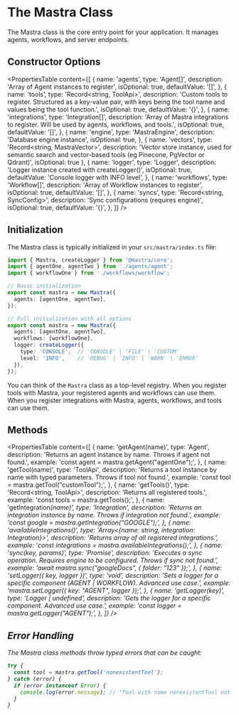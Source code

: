 # The Mastra Class

The Mastra class is the core entry point for your application. It manages agents, workflows, and server endpoints.

## Constructor Options

<PropertiesTable
  content={[
    {
      name: 'agents',
      type: 'Agent[]',
      description: 'Array of Agent instances to register',
      isOptional: true,
      defaultValue: '[]',
    },
    {
      name: 'tools',
      type: 'Record<string, ToolApi>',
      description:
        'Custom tools to register. Structured as a key-value pair, with keys being the tool name and values being the tool function.',
      isOptional: true,
      defaultValue: '{}',
    },
    {
      name: 'integrations',
      type: 'Integration[]',
      description: 'Array of Mastra integrations to register. Will be used by agents, workflows, and tools.',
      isOptional: true,
      defaultValue: '[]',
    },
    {
      name: 'engine',
      type: 'MastraEngine',
      description: 'Database engine instance',
      isOptional: true,
    },
    {
      name: 'vectors',
      type: 'Record<string, MastraVector>',
      description: 'Vector store instance, used for semantic search and vector-based tools (eg Pinecone, PgVector or Qdrant)',
      isOptional: true
    },
    {
      name: 'logger',
      type: 'Logger',
      description: 'Logger instance created with createLogger()',
      isOptional: true,
      defaultValue: 'Console logger with INFO level',
    },
    {
      name: 'workflows',
      type: 'Workflow[]',
      description: 'Array of Workflow instances to register',
      isOptional: true,
      defaultValue: '[]',
    },
    {
      name: 'syncs',
      type: 'Record<string, SyncConfig>',
      description: 'Sync configurations (requires engine)',
      isOptional: true,
      defaultValue: '{}',
    },
  ]}
/>

## Initialization

The Mastra class is typically initialized in your `src/mastra/index.ts` file:

```typescript copy
import { Mastra, createLogger } from '@mastra/core';
import { agentOne, agentTwo } from './agents/agent';
import { workflowOne } from './workflows/workflow';

// Basic initialization
export const mastra = new Mastra({
  agents: [agentOne, agentTwo],
});

// Full initialization with all options
export const mastra = new Mastra({
  agents: [agentOne, agentTwo],
  workflows: [workflowOne],
  logger: createLogger({
    type: 'CONSOLE',  // 'CONSOLE' | 'FILE' | 'CUSTOM'
    level: 'INFO',    // 'DEBUG' | 'INFO' | 'WARN' | 'ERROR'
  }),
});
```

You can think of the `Mastra` class as a top-level registry. When you register tools with Mastra, your registered agents and workflows can use them. When you register integrations with Mastra, agents, workflows, and tools can use them.

## Methods

<PropertiesTable
  content={[
    {
      name: 'getAgent(name)',
      type: 'Agent',
      description: 'Returns an agent instance by name. Throws if agent not found.',
      example: 'const agent = mastra.getAgent("agentOne");',
    },
    {
      name: 'getTool<T>(name)',
      type: 'ToolApi',
      description: 'Returns a tool instance by name with typed parameters. Throws if tool not found.',
      example: 'const tool = mastra.getTool("customTool");',
    },
    {
      name: 'getTools()',
      type: 'Record<string, ToolApi>',
      description: 'Returns all registered tools.',
      example: 'const tools = mastra.getTools();',
    },
    {
      name: 'getIntegration<I>(name)',
      type: 'Integration',
      description: 'Returns an integration instance by name. Throws if integration not found.',
      example: 'const google = mastra.getIntegration("GOOGLE");',
    },
    {
      name: 'availableIntegrations()',
      type: 'Array<{name: string, integration: Integration}>',
      description: 'Returns array of all registered integrations.',
      example: 'const integrations = mastra.availableIntegrations();',
    },
    {
      name: 'sync<K>(key, params)',
      type: 'Promise<void>',
      description: 'Executes a sync operation. Requires engine to be configured. Throws if sync not found.',
      example: 'await mastra.sync("googleDocs", { folder: "123" });',
    },
    {
      name: 'setLogger({ key, logger })',
      type: 'void',
      description: 'Sets a logger for a specific component (AGENT | WORKFLOW). Advanced use case.',
      example: 'mastra.setLogger({ key: "AGENT", logger });',
    },
    {
      name: 'getLogger(key)',
      type: 'Logger | undefined',
      description: 'Gets the logger for a specific component. Advanced use case.',
      example: 'const logger = mastra.getLogger("AGENT");',
    },
  ]}
/>

## Error Handling

The Mastra class methods throw typed errors that can be caught:

```typescript copy
try {
  const tool = mastra.getTool('nonexistentTool');
} catch (error) {
  if (error instanceof Error) {
    console.log(error.message); // "Tool with name nonexistentTool not found"
  }
}
```
